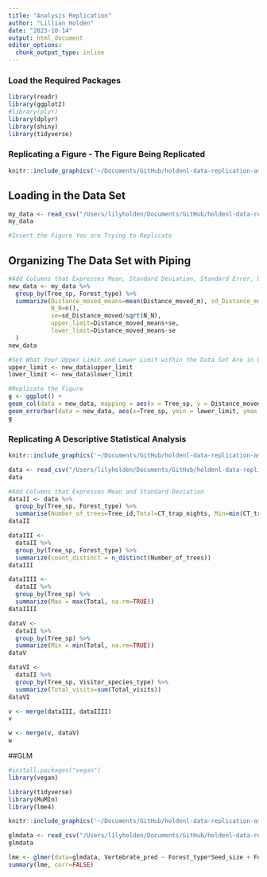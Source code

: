 ```yaml
---
title: "Analysis Replication"
author: "Lillian Holden"
date: "2023-10-14"
output: html_document
editor_options: 
  chunk_output_type: inline
---
```


### Load the Required Packages
```r
library(readr)
library(ggplot2)
#library(plyr)
library(dplyr)
library(shiny)
library(tidyverse)
```


### Replicating a Figure - The Figure Being Replicated 
```r
knitr::include_graphics('~/Documents/GitHub/holdenl-data-replication-assignment/Figure.png')
```

## Loading in the Data Set 
```r
my_data <- read_csv("/Users/lilyholden/Documents/GitHub/holdenl-data-replication-assignment/Distance_moved.csv", show_col_types = TRUE)
my_data
```
```r
#Insert the Figure You are Trying to Replicate
```

## Organizing The Data Set with Piping 
```r
#Add Columns that Expresses Mean, Standard Deviation, Standard Error, Upper Limit, and Lower Limit and Organizes it by Tree Species and Forest Type
new_data <- my_data %>%  
  group_by(Tree_sp, Forest_type) %>%  
  summarize(Distance_moved_means=mean(Distance_moved_m), sd_Distance_moved=sd(Distance_moved_m),  
            N_N=n(),  
            se=sd_Distance_moved/sqrt(N_N),  
            upper_limit=Distance_moved_means+se,  
            lower_limit=Distance_moved_means-se
  )  
new_data
```
```r
#Set What Your Upper Limit and Lower Limit within the Data Set Are in Order to Plot Error Bars ??? Do I need to do this? I don't think I do... 
upper_limit <- new_data$upper_limit
lower_limit <- new_data$lower_limit
```

```r
#Replicate the Figure 
g <- ggplot() + 
geom_col(data = new_data, mapping = aes(x = Tree_sp, y = Distance_moved_means, group=Forest_type, fill = Forest_type), colour = "black", position = "dodge") +
geom_errorbar(data = new_data, aes(x=Tree_sp, ymin = lower_limit, ymax = upper_limit, fill= Forest_type), width=.2, position=position_dodge(.9)) 
g
```

### Replicating A Descriptive Statistical Analysis

```r
knitr::include_graphics('~/Documents/GitHub/holdenl-data-replication-assignment/Descriptive_Analysis.png')
```

```r
data <- read_csv("/Users/lilyholden/Documents/GitHub/holdenl-data-replication-assignment/Visits_seedpredators_CT.csv", show_col_types = FALSE)
data
```


```r
#Add Columns that Expresses Mean and Standard Deviation
dataII <- data %>%  
  group_by(Tree_sp, Forest_type) %>%  
  summarise(Number_of_trees=Tree_id,Total=CT_trap_nights, Min=min(CT_trap_nights), Max=max(CT_trap_nights), Visitor_species_type=Body_size, Total_visits=Num_visits, Mean_trap_nights=mean(CT_trap_nights)^-1, Sd_trap_nights=sd(CT_trap_nights)^-1)
dataII
```


```r
dataIII <- 
  dataII %>%
  group_by(Tree_sp, Forest_type) %>%
  summarize(count_distinct = n_distinct(Number_of_trees))
dataIII
```

```r
dataIIII <- 
  dataII %>%
  group_by(Tree_sp) %>%
  summarize(Max = max(Total, na.rm=TRUE))
dataIIII
```


```r
dataV <- 
  dataII %>%
  group_by(Tree_sp) %>%
  summarize(Min = min(Total, na.rm=TRUE))
dataV
```
```r
dataVI <- 
  dataII %>%
  group_by(Tree_sp, Visitor_species_type) %>%
  summarize(Total_visits=sum(Total_visits))
dataVI
```

```r
v <- merge(dataIII, dataIIII)
v
```
```r
w <- merge(v, dataV)
w
```

##GLM 
```r
#install.packages("vegan")
library(vegan)
```

```r
library(tidyverse)
library(MuMIn)
library(lme4)
```

```r
knitr::include_graphics('~/Documents/GitHub/holdenl-data-replication-assignment/GLMM.png')
```

```r
glmdata <- read_csv("/Users/lilyholden/Documents/GitHub/holdenl-data-replication-assignment/2_Seed_fate.csv", show_col_types = FALSE)
glmdata
```

```r
lme <- glmer(data=glmdata, Vertebrate_pred ~ Forest_type*Seed_size + Forest_type + Seed_size + (1 | Tree_sp), family = "poisson")
summary(lme, corr=FALSE)
```




